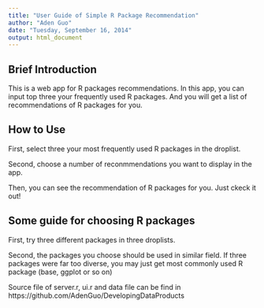 ```yaml
---
title: "User Guide of Simple R Package Recommendation"
author: "Aden Guo"
date: "Tuesday, September 16, 2014"
output: html_document
---
```



## Brief Introduction
This is a web app for R packages recommendations. In this app, you can input top three your frequently used R packages. And you will get a list of recommendations of R packages for you.


## How to Use

First, select three your most frequently used R packages in the droplist. 

Second, choose a number of reconmmendations you want to display in the app.

Then, you can see the recommendation of R packages for you. Just ckeck it out!

## Some guide for choosing R packages

First, try three different packages in three droplists.

Second, the packages you choose should be used in similar field. If three packages were far too diverse, you may just get most commonly used R package (base, ggplot or so on)  


Source file of server.r, ui.r and data file can be find in https://github.com/AdenGuo/DevelopingDataProducts  